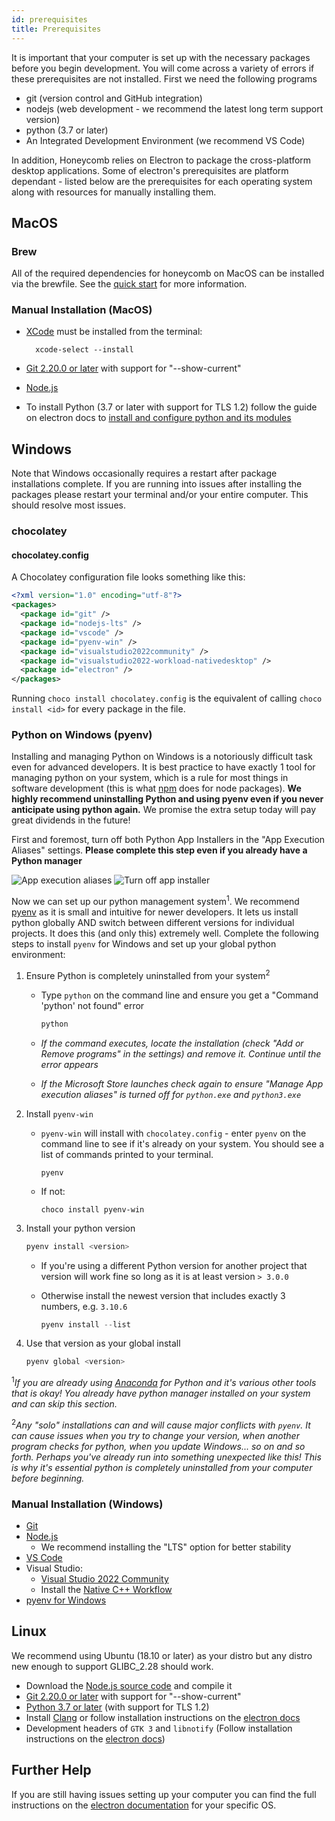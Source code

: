 ```yaml
---
id: prerequisites
title: Prerequisites
---
```


It is important that your computer is set up with the necessary packages before you begin development. You will come across a variety of errors if these prerequisites are not installed. First we need the following programs

- git (version control and GitHub integration)
- nodejs (web development - we recommend the latest long term support version)
- python (3.7 or later)
- An Integrated Development Environment (we recommend VS Code)

In addition, Honeycomb relies on Electron to package the cross-platform desktop applications. Some of electron's prerequisites are platform dependant - listed below are the prerequisites for each operating system along with resources for manually installing them.

## MacOS

### Brew

All of the required dependencies for honeycomb on MacOS can be installed via the brewfile. See the [quick start](quick_start.md/#installing-prerequisites-with-homebrew-for-macos) for more information.

### Manual Installation (MacOS)

- [XCode](https://developer.apple.com/xcode/) must be installed from the terminal:

  ```terminal
    xcode-select --install
  ```

- [Git 2.20.0 or later](https://git-scm.com/downloads/) with support for "--show-current"
- [Node.js](https://nodejs.org/en/download/)
- To install Python (3.7 or later with support for TLS 1.2) follow the guide on electron docs to [install and configure python and its modules](https://www.electronjs.org/docs/development/build-instructions-macos#python)

## Windows

Note that Windows occasionally requires a restart after package installations complete. If you are running into issues after installing the packages please restart your terminal and/or your entire computer. This should resolve most issues.

### chocolatey

#### chocolatey.config

A Chocolatey configuration file looks something like this:

```xml
<?xml version="1.0" encoding="utf-8"?>
<packages>
  <package id="git" />
  <package id="nodejs-lts" />
  <package id="vscode" />
  <package id="pyenv-win" />
  <package id="visualstudio2022community" />
  <package id="visualstudio2022-workload-nativedesktop" />
  <package id="electron" />
</packages>
```

Running `choco install chocolatey.config` is the equivalent of calling `choco install <id>` for every package in the file.

### Python on Windows (pyenv)

Installing and managing Python on Windows is a notoriously difficult task even for advanced developers. It is best practice to have exactly 1 tool for managing python on your system, which is a rule for most things in software development (this is what [npm](quick_start.md/#3-install-npm-packages) does for node packages). **We highly recommend uninstalling Python and using pyenv even if you never anticipate using python again.** We promise the extra setup today will pay great dividends in the future!

First and foremost, turn off both Python App Installers in the "App Execution Aliases" settings. **Please complete this step even if you already have a Python manager**

![App execution aliases](assets/python-win-1.png)
![Turn off app installer](assets/python-win-2.png)

Now we can set up our python management system<sup>1</sup>. We recommend [pyenv](https://github.com/pyenv-win/pyenv-win) as it is small and intuitive for newer developers. It lets us install python globally AND switch between different versions for individual projects. It does this (and only this) extremely well. Complete the following steps to install `pyenv` for Windows and set up your global python environment:

1. Ensure Python is completely uninstalled from your system<sup>2</sup>

   - Type `python` on the command line and ensure you get a "Command 'python' not found" error

     ```powershell
     python
     ```

   - _If the command executes, locate the installation (check "Add or Remove programs" in the settings) and remove it. Continue until the error appears_
   - _If the Microsoft Store launches check again to ensure "Manage App execution aliases" is turned off for `python.exe` and `python3.exe`_

2. Install `pyenv-win`

   - `pyenv-win` will install with `chocolatey.config` - enter `pyenv` on the command line to see if it's already on your system. You should see a list of commands printed to your terminal.

     ```shell
     pyenv
     ```

   - If not:

     ```shell
     choco install pyenv-win
     ```

3. Install your python version

   ```powershell
   pyenv install <version>
   ```

   - If you're using a different Python version for another project that version will work fine so long as it is at least version `> 3.0.0`
   - Otherwise install the newest version that includes exactly 3 numbers, e.g. `3.10.6`

     ```powershell
     pyenv install --list
     ```

4. Use that version as your global install

   ```powershell
   pyenv global <version>
   ```

<sup>1</sup>_If you are already using [Anaconda](https://www.anaconda.com) for Python and it's
various other tools that is okay! You already have python manager installed on your system and can
skip this section._

<sup>2</sup>_Any "solo" installations can and will cause major conflicts with `pyenv`. It can cause
issues when you try to change your version, when another program checks for python, when you update
Windows... so on and so forth. Perhaps you've already run into something unexpected like this! This
is why it's essential python is completely uninstalled from your computer before beginning._

### Manual Installation (Windows)

- [Git](https://git-scm.com/download/win)
- [Node.js](https://nodejs.org/en/download/)
  - We recommend installing the "LTS" option for better stability
- [VS Code](https://code.visualstudio.com/download)
- Visual Studio:
  - [Visual Studio 2022 Community](https://visualstudio.microsoft.com/vs/community/)
  - Install the [Native C++ Workflow](https://docs.microsoft.com/en-us/cpp/build/vscpp-step-0-installation?view=msvc-160#step-4---choose-workloads-1)
- [pyenv for Windows](https://github.com/pyenv-win/pyenv-win#installation)

## Linux

We recommend using Ubuntu (18.10 or later) as your distro but any distro new enough to support GLIBC_2.28 should work.

- Download the [Node.js source code](https://nodejs.org/en/download/) and compile it
- [Git 2.20.0 or later](https://git-scm.com/downloads/) with support for "--show-current"
- [Python 3.7 or later](https://www.python.org/downloads/) (with support for TLS 1.2)
- Install [Clang](https://clang.llvm.org/get_started.html) or follow installation instructions on the [electron docs](https://www.electronjs.org/docs/development/build-instructions-linux#prerequisites)
- Development headers of `GTK 3` and `libnotify` (Follow installation instructions on the [electron docs](https://www.electronjs.org/docs/development/build-instructions-linux#prerequisites))

## Further Help

If you are still having issues setting up your computer you can find the full instructions on the [electron documentation](https://www.electronjs.org/docs/development/build-instructions-gn) for your specific OS.
